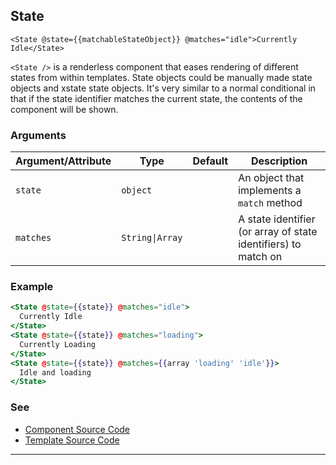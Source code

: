 ## State

`<State @state={{matchableStateObject}} @matches="idle">Currently Idle</State>`

`<State />` is a renderless component that eases rendering of different states
from within templates. State objects could be manually made state objects and
xstate state objects. It's very similar to a normal conditional in that if the
state identifier matches the current state, the contents of the component will
be shown.

### Arguments

| Argument/Attribute | Type | Default | Description |
| --- | --- | --- | --- |
| `state` | `object` |  | An object that implements a `match` method |
| `matches` | `String\|Array` |  | A state identifier (or array of state identifiers) to match on |


### Example

```handlebars
<State @state={{state}} @matches="idle">
  Currently Idle
</State>
<State @state={{state}} @matches="loading">
  Currently Loading
</State>
<State @state={{state}} @matches={{array 'loading' 'idle'}}>
  Idle and loading
</State>
```

### See

- [Component Source Code](./index.js)
- [Template Source Code](./index.hbs)

---
